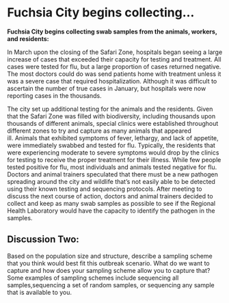 # Fuchsia City begins collecting...

**Fuchsia City begins collecting swab samples from the animals, workers, and residents:**

In March upon the closing of the Safari Zone, hospitals began seeing a large increase of cases that exceeded their capacity for testing and treatment. All cases were tested for flu, but a large proportion of cases returned negative. The most doctors could do was send patients home with treatment unless it was a severe case that required hospitalization. Although it was difficult to ascertain the number of true cases in January, but hospitals were now reporting cases in the thousands. 

The city set up additional testing for the animals and the residents. Given that the Safari Zone was filled with biodiversity, including thousands upon thousands of different animals, special clinics were established throughout different zones to try and capture as many animals that appeared ill. Animals that exhibited symptoms of fever, lethargy, and lack of appetite, were immediately swabbed and tested for flu. Typically, the residents that were experiencing moderate to severe symptoms would drop by the clinics for testing to receive the proper treatment for their illness. While few people tested positive for flu, most individuals and animals tested negative for flu. Doctors and animal trainers speculated that there must be a new pathogen spreading around the city and wildlife that’s not easily able to be detected using their known testing and sequencing protocols. After meeting to discuss the next course of action, doctors and animal trainers decided to collect and keep as many swab samples as possible to see if the Regional Health Laboratory would have the capacity to identify the pathogen in the samples. 

## Discussion Two:

Based on the population size and structure, describe a sampling scheme that you think would best fit this outbreak scenario. What do we want to capture and how does your sampling scheme allow you to capture that? Some examples of sampling schemes include sequencing all samples,sequencing a set of random samples, or sequencing any sample that is available to you. 


